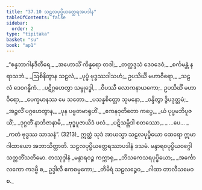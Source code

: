 ```yaml
---
title: "37.10 သဠလပုပ္ဖိယတ္ထေရအပဒါန"
tableOfContents: false
sidebar:
  order: 2
type: "tipitaka"
basket: "su"
book: "ap1"
---
```



<DynamicBreadcrumb />

<Division number="35" book="ap1">

<Paragraph number="4085" type="verses" book="ap1">
_“စန္ဒဘာဂါနဒီတီရေ,_  
_အဟောသိံ ကိန္နရော တဒါ;_  
_တတ္ထဒ္ဒသံ ဒေဝဒေဝံ,_  
_စင်္ကမန္တံ နရာသဘံ._  

</Paragraph>

</Division>
<Division number="36" book="ap1">

<Paragraph number="4086" type="verses" book="ap1">
_ဩစိနိတွာန သဠလံ,_  
_ပုပ္ဖံ ဗုဒ္ဓဿဒါသဟံ;_  
ဥပသိင်္ဃိ မဟာဝီရော,_  
_သဠလံ ဒေဝဂန္ဓိကံ._  

</Paragraph>

</Division>
<Division number="37" book="ap1">

<Paragraph number="4087" type="verses" book="ap1">
_ပဋိဂ္ဂဟေတွာ သမ္ဗုဒ္ဓေါ,_  
_ဝိပဿီ လောကနာယကော;_  
ဥပသိင်္ဃိ မဟာဝီရော,_  
_ပေက္ခမာနဿ မေ သတော._  

</Paragraph>

</Division>
<Division number="38" book="ap1">

<Paragraph number="4088" type="verses" book="ap1">
_ပသန္နစိတ္တော သုမနော,_  
_ဝန္ဒိတွာ ဒွိပဒုတ္တမံ;_  
_အဉ္ဇလိံ ပဂ္ဂဟေတွာန,_  
_ပုန ပဗ္ဗတမာရုဟိံ._  

</Paragraph>

</Division>
<Division number="39" book="ap1">

<Paragraph number="4089" type="verses" book="ap1">
_ဧကနဝုတိတော ကပ္ပေ,_  
_ယံ ပုပ္ဖမဘိပူဇယိံ;_  
_ဒုဂ္ဂတိံ နာဘိဇာနာမိ,_  
_ဗုဒ္ဓပူဇာယိဒံ ဖလံ._  

</Paragraph>

</Division>
<Division number="40" book="ap1">

<Paragraph number="4090" type="verses" book="ap1">
_ပဋိသမ္ဘိဒါ စတဿော,_  
_ …ပေ… _  
_ကတံ ဗုဒ္ဓဿ သာသနံ”. (3213)_  

</Paragraph>

<Paragraph number="4091" book="ap1">
ဣတ္ထံ သုဒံ အာယသ္မာ သဠလပုပ္ဖိယော ထေရော ဣမာ ဂါထာယော အဘာသိတ္ထာတိ.

</Paragraph>
</Division>

<Paragraph number="4092" type="center" book="ap1">
သဠလပုပ္ဖိယတ္ထေရဿာပဒါနံ ဒသမံ.



</Paragraph>

<Paragraph number="4093" type="center" book="ap1">
မန္ဒာရဝပုပ္ဖိယဝဂ္ဂေါ သတ္တတိံသတိမော.



</Paragraph>

<Paragraph number="4094" type="center" book="ap1">
တဿုဒ္ဒါနံ


</Paragraph>

<Paragraph number="4095" type="verses" book="ap1">
_မန္ဒာရဝဉ္စ ကက္ကာရု,_  
_ဘိသကေသရပုပ္ဖိယော;_  
_အင်္ကောလကော ကဒမ္ဗီ စ,_  
ဥဒ္ဒါလီ ဧကစမ္ပကော;_  
_တိမိရံ သဠလဉ္စေဝ,_  
_ဂါထာ တာလီသမေဝ စ._
</Paragraph>
